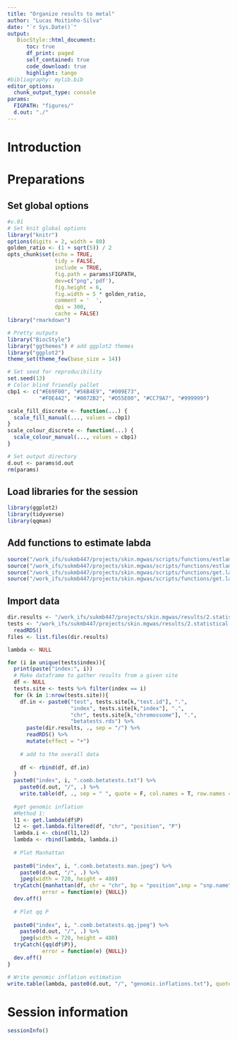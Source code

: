 ```yaml
---
title: "Organize results to metal"
author: "Lucas Moitinho-Silva"
date: "`r Sys.Date()`"
output:
   BiocStyle::html_document:
      toc: true
      df_print: paged
      self_contained: true
      code_download: true
      highlight: tango
#bibliography: mylib.bib
editor_options:
  chunk_output_type: console
params:
  FIGPATH: "figures/"
  d.out: "./"
---
```



# Introduction


# Preparations

## Set global options

```r
#v.01
# Set knit global options
library("knitr")
options(digits = 2, width = 80)
golden_ratio <- (1 + sqrt(5)) / 2
opts_chunk$set(echo = TRUE,
               tidy = FALSE,
               include = TRUE,
               fig.path = params$FIGPATH,
               dev=c("png",'pdf'),
               fig.height = 6,
               fig.width = 5 * golden_ratio,
               comment = '  ',
               dpi = 300,
               cache = FALSE)
library("rmarkdown")

# Pretty outputs
library("BiocStyle")
library("ggthemes") # add ggplot2 themes
library("ggplot2")
theme_set(theme_few(base_size = 14))

# Set seed for reproducibility
set.seed(13)
# Color blind friendly pallet
cbp1 <- c("#E69F00", "#56B4E9", "#009E73",
          "#F0E442", "#0072B2", "#D55E00", "#CC79A7", "#999999")

scale_fill_discrete <- function(...) {
  scale_fill_manual(..., values = cbp1)
}
scale_colour_discrete <- function(...) {
  scale_colour_manual(..., values = cbp1)
}

# Set output directory
d.out <- params$d.out
rm(params)
```



## Load libraries for the session

```r
library(ggplot2)
library(tidyverse)
library(qqman)
```

## Add functions to estimate labda

```r
source("/work_ifs/sukmb447/projects/skin.mgwas/scripts/functions/estlamb.R")
source("/work_ifs/sukmb447/projects/skin.mgwas/scripts/functions/estlambda/estlambda.R")
source("/work_ifs/sukmb447/projects/skin.mgwas/scripts/functions/get.lambda.filtered.R")
source("/work_ifs/sukmb447/projects/skin.mgwas/scripts/functions/get.lambda.R")
```

## Import data
```r
dir.results <- "/work_ifs/sukmb447/projects/skin.mgwas/results/2.statistical.tests/1.beta.diversity/results/"
tests <- "/work_ifs/sukmb447/projects/skin.mgwas/results/2.statistical.tests/1.beta.diversity/tests.rds" %>% 
  readRDS()
files <- list.files(dir.results)
```


```r
lambda <- NULL

for (i in unique(tests$index)){
  print(paste("index:", i))
  # Make dataframe to gather results from a given site
  df <- NULL
  tests.site <- tests %>% filter(index == i)
  for (k in 1:nrow(tests.site)){
    df.in <- paste0("test", tests.site[k,"test.id"], ".",
                    "index", tests.site[k,"index"], ".",
                    "chr", tests.site[k,"chromossome"], ".",
                    "betatests.rds") %>% 
      paste(dir.results, ., sep = "/") %>% 
      readRDS() %>% 
      mutate(effect = "+")
    
    # add to the overall data
    
    df <- rbind(df, df.in)
  }
  paste0("index", i, ".comb.betatests.txt") %>% 
    paste0(d.out, "/", .) %>% 
    write.table(df, ., sep = " ", quote = F, col.names = T, row.names = F)
  
  #get genomic inflation
  #Method 1:
  l1 <- get.lambda(df$P)
  l2 <- get.lambda.filtered(df, "chr", "position", "P")
  lambda.i <- cbind(l1,l2)
  lambda <- rbind(lambda, lambda.i)
  
  # Plot Manhattan
  
  paste0("index", i, ".comb.betatests.man.jpeg") %>% 
    paste0(d.out, "/", .) %>%
    jpeg(width = 720, height = 480)
  tryCatch({manhattan(df, chr = "chr", bp = "position",snp = "snp.name", p = "P")},
           error = function(e) {NULL})
  dev.off()
  
  # Plot qq P
  
  paste0("index", i, ".comb.betatests.qq.jpeg") %>% 
    paste0(d.out, "/", .) %>%
    jpeg(width = 720, height = 480)
  tryCatch({qq(df$P)},
           error = function(e) {NULL})
  dev.off()
}

# Write genomic inflation estimation
write.table(lambda, paste0(d.out, "/", "genomic.inflations.txt"), quote = F, sep = "\t", row.names = F, col.names = T)

```


# Session information

```r
sessionInfo()
```
